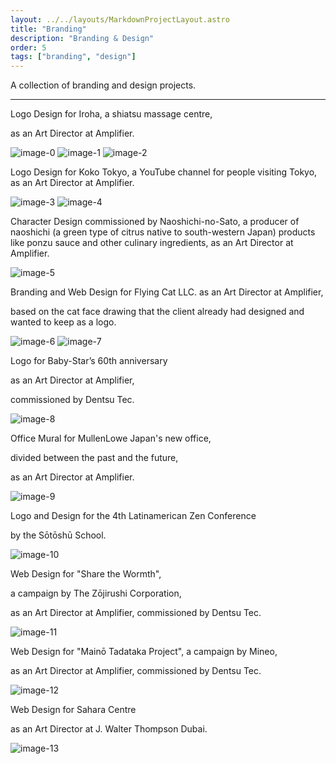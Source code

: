```yaml
---
layout: ../../layouts/MarkdownProjectLayout.astro
title: "Branding"
description: "Branding & Design"
order: 5
tags: ["branding", "design"]
---
```


A collection of branding and design projects.

---

Logo Design for Iroha, a shiatsu massage centre,

as an Art Director at Amplifier.

![image-0](/assets/projects/Branding/Branding-0.png)
![image-1](/assets/projects/Branding/Branding-1.png)
![image-2](/assets/projects/Branding/Branding-2.png)

Logo Design for Koko Tokyo, a YouTube channel for people visiting Tokyo,
as an Art Director at Amplifier.

![image-3](/assets/projects/Branding/Branding-3.gif)
![image-4](/assets/projects/Branding/Branding-4.gif)

Character Design commissioned by Naoshichi-no-Sato, a producer of naoshichi (a green type of citrus native to south-western Japan) products like ponzu sauce and other culinary ingredients, as an Art Director at Amplifier.

![image-5](/assets/projects/Branding/Branding-5.png)

Branding and Web Design for Flying Cat LLC. as an Art Director at Amplifier,

based on the cat face drawing
that the client already had designed and wanted to keep as a logo.

![image-6](/assets/projects/Branding/Branding-6.png)
![image-7](/assets/projects/Branding/Branding-7.gif)

Logo for Baby-Star’s 60th anniversary

as an Art Director at Amplifier,

commissioned by Dentsu Tec.

![image-8](/assets/projects/Branding/Branding-8.png)

Office Mural for MullenLowe Japan's new office,

divided between the past and the future,

as an Art Director at Amplifier.

![image-9](/assets/projects/Branding/Branding-9.png)

Logo and Design for the 4th Latinamerican Zen Conference

by the Sōtōshū School.

![image-10](/assets/projects/Branding/Branding-10.png)

Web Design for "Share the Wormth",

a campaign by The Zōjirushi Corporation,

as an Art Director at Amplifier, commissioned by Dentsu Tec.

![image-11](/assets/projects/Branding/Branding-11.gif)

Web Design for "Mainō Tadataka Project", a campaign by Mineo,

as an Art Director at Amplifier, commissioned by Dentsu Tec.

![image-12](/assets/projects/Branding/Branding-12.gif)

Web Design for Sahara Centre

as an Art Director at J. Walter Thompson Dubai.

![image-13](/assets/projects/Branding/Branding-13.gif)
